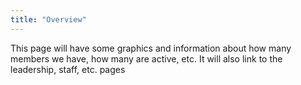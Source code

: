 ```yaml
---
title: "Overview"
---
```


This page will have some graphics and information about how many members we have, how many are active, etc. It will also link to the leadership, staff, etc. pages
